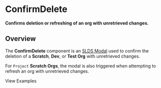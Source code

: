 
<Meta title="Tasks/ConfirmDelete/Docs" />

# ConfirmDelete

**Confirms deletion or refreshing of an org with unretrieved changes.**

## Overview

The **ConfirmDelete** component is an
[SLDS Modal](http://design-system-react-components.herokuapp.com/?path=/story/sldsmodal--modal-with-custom-parent-node)
used to confirm the deletion of a **Scratch**, **Dev**, or **Test Org** with
unretrieved changes.

For `Project` **Scratch Orgs**, the modal is also triggered when attempting to
refresh an org with unretrieved changes.

<LinkTo kind="Tasks/ConfirmDelete/Examples" story="Delete">
  View Examples
</LinkTo>
